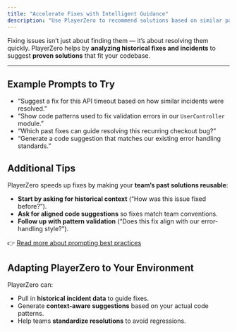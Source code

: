 ```yaml
---
title: "Accelerate Fixes with Intelligent Guidance"
description: "Use PlayerZero to recommend solutions based on similar past incidents, aligned with your existing patterns."
---
```


Fixing issues isn’t just about finding them — it’s about resolving them quickly. PlayerZero helps by **analyzing historical fixes and incidents** to suggest **proven solutions** that fit your codebase.

---

## Example Prompts to Try

- “Suggest a fix for this API timeout based on how similar incidents were resolved.”  
- “Show code patterns used to fix validation errors in our `UserController` module.”  
- “Which past fixes can guide resolving this recurring checkout bug?”  
- “Generate a code suggestion that matches our existing error handling standards.”  

## Additional Tips

PlayerZero speeds up fixes by making your **team’s past solutions reusable**:  

- **Start by asking for historical context** (“How was this issue fixed before?”).  
- **Ask for aligned code suggestions** so fixes match team conventions.  
- **Follow up with pattern validation** (“Does this fix align with our error-handling style?”).

👉 [Read more about prompting best practices](/how-to-guides/prompting-basics)

## Adapting PlayerZero to Your Environment

PlayerZero can:  
- Pull in **historical incident data** to guide fixes.  
- Generate **context-aware suggestions** based on your actual code patterns.  
- Help teams **standardize resolutions** to avoid regressions.
